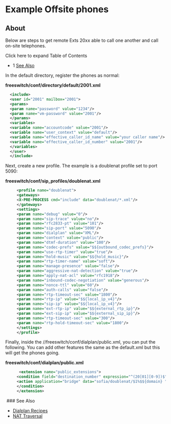 
# Example Offsite phones 

 

## About

Below are steps to get remote Exts 20xx able to call one another and call on-site telephones.

Click here to expand Table of Contents

* 1 [See Also](#see-also)

In the default directory, register the phones as normal:

**freeswitch/conf/directory/default/2001.xml**

```xml
  <include>
  <user id="2001" mailbox="2001">
  <params>
  <param name="password" value="1234"/>
  <param name="vm-password" value="2001"/>
  </params>
  <variables>
  <variable name="accountcode" value="2001"/>
  <variable name="user_context" value="default"/>
  <variable name="effective_caller_id_name" value="your caller name"/>
  <variable name="effective_caller_id_number" value="2001"/>
  </variables>
  </user>
  </include>
```

Next, create a new profile. The example is a doublenat profile set to port 5090:

**freeswitch/conf/sip\_profiles/doublenat.xml**

```xml
     <profile name="doublenat">
     <gateways>
     <X-PRE-PROCESS cmd="include" data="doublenat/*.xml"/>
     </gateways>
     <settings>
     <param name="debug" value="0"/>
     <param name="sip-trace" value="no"/>
     <param name="rfc2833-pt" value="101"/>
     <param name="sip-port" value="5090"/>
     <param name="dialplan" value="XML"/>
     <param name="context" value="public"/>
     <param name="dtmf-duration" value="100"/>
     <param name="codec-prefs" value="$${outbound_codec_prefs}"/>
     <param name="use-rtp-timer" value="true"/>
     <param name="hold-music" value="$${hold_music}"/>
     <param name="rtp-timer-name" value="soft"/>
     <param name="manage-presence" value="false"/>
     <param name="aggressive-nat-detection" value="true"/>
     <param name="apply-nat-acl" value="rfc1918"/> 
     <param name="inbound-codec-negotiation" value="generous"/>
     <param name="nonce-ttl" value="60"/>
     <param name="auth-calls" value="false"/>
     <param name="rtp-timeout-sec" value="1800"/>
     <param name="rtp-ip" value="$${local_ip_v4}"/>
     <param name="sip-ip" value="$${local_ip_v4}"/>
     <param name="ext-rtp-ip" value="$${external_rtp_ip}"/>
     <param name="ext-sip-ip" value="$${external_sip_ip}"/>
     <param name="rtp-timeout-sec" value="300"/>
     <param name="rtp-hold-timeout-sec" value="1800"/>
     </settings>
     </profile> 
```

Finally, inside the //freeswitch/conf/dialplan/public.xml, you can put the following. You can add other features the same as the default.xml but this will get the phones going.

**freeswitch/conf/dialplan/public.xml**

```xml
      <extension name="public_extensions"> 
     <condition field="destination_number" expression="^(20[01][0-9])$">
     <action application="bridge" data="sofia/doublenat/$1%$${domain} "/> 
     </condition>
     </extension>
```

 ### See Also

* [Dialplan Recipes](../../Dialplan-Recipes_9634252.mdx#about)
* [NAT Traversal](../../../Networking/NAT-Traversal_3375417.mdx#about)


